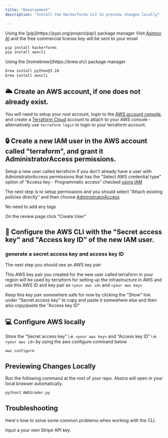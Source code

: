 ```yaml
---
title: "Development"
description: "Install the Hackerforms CLI to preview changes locally"

---
```


<Tabs>
  <Tab title="pip">
  Using the [pip](https://pypi.org/project/pip/) package manager
  Visit <a href='https://app.getasimov.com/key'>Asimov AI</a> and the free commercial license key will be sent to your email

  ```bash
  pip install hackerforms
  pip install awscli
  ```
  </Tab>
  <Tab title="brew">
  Using the [homebrew](https://brew.sh/) package manager
  
  ```bash
  brew install python@3.10
  brew install awscli
  ```
  </Tab>
</Tabs>

## 🌥️ Create an AWS account, if one does not already exist.
You will need to setup your root account, login to the [AWS account console](https://console.aws.amazon.com/console/home), and create a [Terraform Cloud](https://app.terraform.io) account to attach to your AWS console - alternatively use `terraform login` to login to your terraform account.
## 🔒 Create a new IAM user in the AWS account called "terraform", and grant it AdministratorAccess permissions.
Setup a new user called terraform if you don't already have a user with AdministratorAccess permissions that has the "Select AWS credential type" option of "Access key - Programmatic access" checked [using IAM](https://console.aws.amazon.com/iam/home#/users$new?step=details)

The next step is to setup permissions and you should select "Attach existing policies directly" and then choose [AdministratorAccess](https://console.aws.amazon.com/iam/home#/policies/arn%3Aaws%3Aiam%3A%3Aaws%3Apolicy%2FAdministratorAccess)

No need to add any tags

On the review page click "Create User"
## 🔑 Configure the AWS CLI with the "Secret access key" and "Access key ID" of the new IAM user.
### generate a secret access key and access key ID
The next step you should see an AWS key pair

This AWS key pair you created for the new user called terraform in your region will be used by terraform for setting up the infrastructure in AWS and use this AWS ID and key pair as `<your aws id>` and `<your aws key>`

Keep this key pair somewhere safe for now by clicking the "Show" link under "Secret access key" to copy and paste it somewhere else and then also copy/paste the "Access key ID"
## 💻 Configure AWS locally

Store the "Secret access key" i.e. `<your aws key>` and "Access key ID" i.e. `<your aws id>` by using the aws configure command below

```
aws configure
```

## Previewing Changes Locally

Run the following command at the root of your repo. Abstra will open in your local browser automatically.

```bash Terminal
python3 AWSGrader.py
```

## Troubleshooting

Here's how to solve some common problems when working with the CLI.

<AccordionGroup>
  <Accordion title="stripe.error.AuthenticationError: No API key provided">
    Input a your own Stripe API key.
  </Accordion>
</AccordionGroup>
